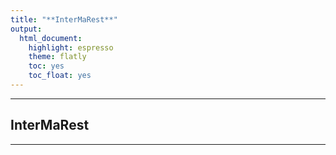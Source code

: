 ```yaml
---
title: "**InterMaRest**"
output: 
  html_document: 
    highlight: espresso
    theme: flatly
    toc: yes
    toc_float: yes
---
```

***

## InterMaRest   
***

